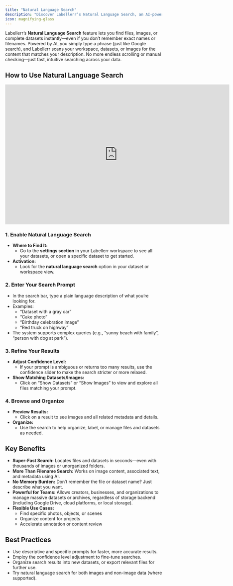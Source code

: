 ```yaml
---
title: "Natural Language Search"
description: "Discover Labellerr’s Natural Language Search, an AI-powered feature that allows you to instantly find files, images, or datasets by simply typing a descriptive phrase."
icon: magnifying-glass
---
```


Labellerr’s **Natural Language Search** feature lets you find files, images, or complete datasets instantly—even if you don’t remember exact names or filenames. Powered by AI, you simply type a phrase (just like Google search), and Labellerr scans your workspace, datasets, or images for the content that matches your description. No more endless scrolling or manual checking—just fast, intuitive searching across your data.

## How to Use Natural Language Search

<iframe width="720" height="450" src="https://www.youtube.com/embed/O6WVrS-apN4" title="Search Images Instantly Using Natural Language | Labellerr’s Natural Language Search Explained" frameborder="0" allow="accelerometer; autoplay; clipboard-write; encrypted-media; gyroscope; picture-in-picture; web-share" referrerpolicy="strict-origin-when-cross-origin" allowfullscreen></iframe>

### 1. Enable Natural Language Search

*   **Where to Find It:**
    *   Go to the **settings section** in your Labellerr workspace to see all your datasets, or open a specific dataset to get started.
*   **Activation:**
    *   Look for the **natural language search** option in your dataset or workspace view.

### 2. Enter Your Search Prompt

*   In the search bar, type a plain language description of what you’re looking for.
*   Examples:
    *   “Dataset with a gray car”
    *   “Cake photo”
    *   “Birthday celebration image”
    *   “Red truck on highway”
*   The system supports complex queries (e.g., “sunny beach with family”, “person with dog at park”).

### 3. Refine Your Results

*   **Adjust Confidence Level:**
    *   If your prompt is ambiguous or returns too many results, use the confidence slider to make the search stricter or more relaxed.
*   **Show Matching Datasets/Images:**
    *   Click on “Show Datasets” or “Show Images” to view and explore all files matching your prompt.

### 4. Browse and Organize

*   **Preview Results:**
    *   Click on a result to see images and all related metadata and details.
*   **Organize:**
    *   Use the search to help organize, label, or manage files and datasets as needed.

## Key Benefits

*   **Super-Fast Search:** Locates files and datasets in seconds—even with thousands of images or unorganized folders.
*   **More Than Filename Search:** Works on image content, associated text, and metadata using AI.
*   **No Memory Burden:** Don’t remember the file or dataset name? Just describe what you want.
*   **Powerful for Teams:** Allows creators, businesses, and organizations to manage massive datasets or archives, regardless of storage backend (including Google Drive, cloud platforms, or local storage).
*   **Flexible Use Cases:**
    *   Find specific photos, objects, or scenes
    *   Organize content for projects
    *   Accelerate annotation or content review

## Best Practices

*   Use descriptive and specific prompts for faster, more accurate results.
*   Employ the confidence level adjustment to fine-tune searches.
*   Organize search results into new datasets, or export relevant files for further use.
*   Try natural language search for both images and non-image data (where supported).

